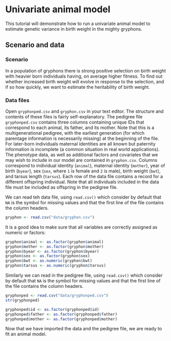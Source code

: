 # Univariate animal model

This tutorial will demonstrate how to run a univariate animal model to estimate genetic variance in birth weight in the mighty gryphons.

## Scenario and data

### Scenario
In a population of gryphons there is strong positive selection on birth weight with heavier born individuals having, on average higher fitness. To find out whether increased birth weight will evolve in response to the selection, and if so how quickly, we want to estimate the heritability of birth weight.

### Data files
Open `gryphonped.csv` and `gryphon.csv` in your text editor. The structure and contents of these files is fairly self-explanatory. The pedigree file `gryphonped.csv` contains three columns containing unique IDs that correspond to each animal, its father, and its mother. Note that this is a multigenerational pedigree, with the earliest generation (for which parentage information is necessarily missing) at the beginning of the file. For later-born individuals maternal identities are all known but paternity information is incomplete (a common situation in real world applications).
The phenotype data, as well as additional factors and covariates that we may wish to include in our model are contained in `gryphon.csv`. Columns correspond to individual identity (`animal`), maternal identity (`mother`), year of birth (`byear`), sex (`sex`, where `1` is female and `2` is male), birth weight (`bwt`), and tarsus length (`tarsus`). Each row of the data file contains a record for a different offspring individual. Note that all individuals included in the data file must be included as offspring in the pedigree file.

We can read teh data file, using `read.csv()` which consider by default that `NA` is the symbol for missing values and that the first line of the file contains the column headers.

```r
gryphon <- read.csv("data/gryphon.csv")
```


It is a good idea to make sure that all variables are correctly assigned as numeric or factors:
```r
gryphon$animal <- as.factor(gryphon$animal)
gryphon$mother <- as.factor(gryphon$mother)
gryphon$byear <- as.factor(gryphon$byear)
gryphon$sex <- as.factor(gryphon$sex)
gryphon$bwt <- as.numeric(gryphon$bwt)
gryphon$tarsus <- as.numeric(gryphon$tarsus)
```

Similarly we can read in the pedigree file, using `read.csv()` which consider by default that `NA` is the symbol for missing values and that the first line of the file contains the column headers.

```r
gryphonped <- read.csv("data/gryphonped.csv")
str(gryphonped)
```

```r
gryphonped$id <- as.factor(gryphonped$id)
gryphonped$father <- as.factor(gryphonped$father)
gryphonped$mother <- as.factor(gryphonped$mother)
```

Now that we have imported the data and the pedigree file, we are ready to fit an animal model.

